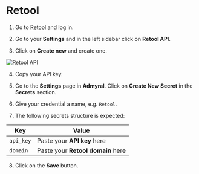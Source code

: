 # Retool

1. Go to [Retool](https://retool.com) and log in.

2. Go to your **Settings** and in the left sidebar click on **Retool API**.

3. Click on **Create new** and create one.

![Retool API](/retool_api.png)

4. Copy your API key.

5. Go to the **Settings** page in **Admyral**. Click on **Create New Secret** in the **Secrets** section.

6. Give your credential a name, e.g. `Retool`.

7. The following secrets structure is expected:

| Key       | Value                             |
| --------- | --------------------------------- |
| `api_key` | Paste your **API key** here       |
| `domain`  | Paste your **Retool domain** here |

8. Click on the **Save** button.

